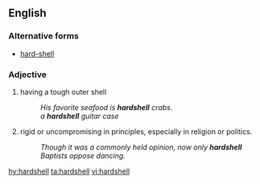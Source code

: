 ==English==

===Alternative forms===
* [[hard-shell]]

===Adjective===
{{en-adj}}

# having a tough outer shell
#: ''His favorite seafood is '''hardshell''' crabs.''
#: ''a '''hardshell''' guitar case''
# {{label|en|figuratively}} rigid or uncompromising in principles, especially in religion or politics.
#: ''Though it was a commonly held opinion, now only '''hardshell''' Baptists oppose dancing.''

[[hy:hardshell]]
[[ta:hardshell]]
[[vi:hardshell]]